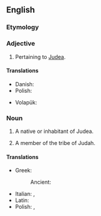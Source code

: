 ==English==

===Etymology===
{{suffix|en|Judea|an}}

===Adjective===
{{en-adj}}

# Pertaining to [[Judea]].

====Translations====
{{trans-top|of or pertaining to Judea}}
* Danish: {{t|da|judæisk}}
* Polish: {{t+|pl|judzki}}
{{trans-mid}}
* Volapük: {{t|vo|Yudänik}}
{{trans-bottom}}

===Noun===
{{en-noun}}

# A native or inhabitant of Judea.
# {{lb|en|biblical}} A member of the tribe of Judah.

====Translations====
{{trans-top|A native or inhabitant of Judea.}}
* Greek:
*: Ancient: {{t|grc|Ἰουδαῖος|m}}
* Italian: {{t+|it|giudeo|m}}, {{t|it|giudea|f}}
* Latin: {{t|la|Iudaeus|m}}
* Polish: {{t+|pl|Judejczyk|m}}, {{t+|pl|Judejka|f}}
{{trans-mid}}
{{trans-bottom}}